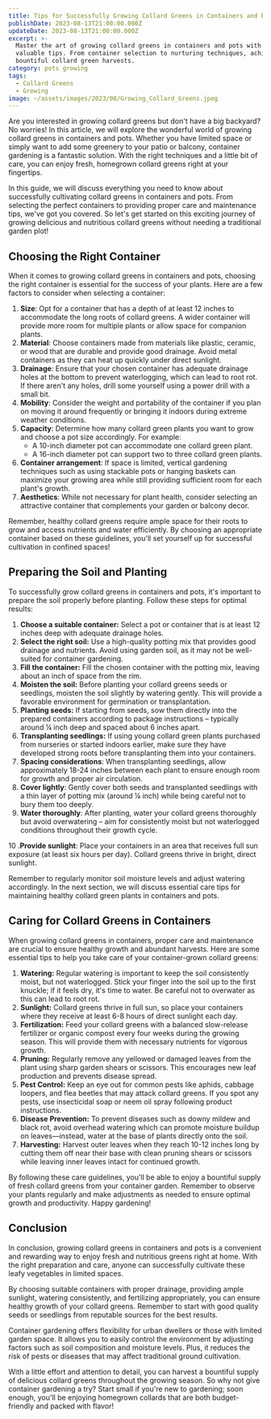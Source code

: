 ```yaml
---
title: Tips for Successfully Growing Collard Greens in Containers and Pots
publishDate: 2023-08-13T21:00:00.000Z
updateDate: 2023-08-13T21:00:00.000Z
excerpt: >-
  Master the art of growing collard greens in containers and pots with these
  valuable tips. From container selection to nurturing techniques, achieve
  bountiful collard green harvests.
category: pots growing
tags:
  - Collard Greens
  - Growing
image: ~/assets/images/2023/08/Growing_Collard_Greens.jpeg
---
```


Are you interested in growing collard greens but don't have a big backyard? No worries! In this article, we will explore the wonderful world of growing collard greens in containers and pots. Whether you have limited space or simply want to add some greenery to your patio or balcony, container gardening is a fantastic solution. With the right techniques and a little bit of care, you can enjoy fresh, homegrown collard greens right at your fingertips.

In this guide, we will discuss everything you need to know about successfully cultivating collard greens in containers and pots. From selecting the perfect containers to providing proper care and maintenance tips, we've got you covered. So let's get started on this exciting journey of growing delicious and nutritious collard greens without needing a traditional garden plot!

## Choosing the Right Container

When it comes to growing collard greens in containers and pots, choosing the right container is essential for the success of your plants. Here are a few factors to consider when selecting a container:

1. **Size**: Opt for a container that has a depth of at least 12 inches to accommodate the long roots of collard greens. A wider container will provide more room for multiple plants or allow space for companion plants.
2. **Material**: Choose containers made from materials like plastic, ceramic, or wood that are durable and provide good drainage. Avoid metal containers as they can heat up quickly under direct sunlight.
3. **Drainage**: Ensure that your chosen container has adequate drainage holes at the bottom to prevent waterlogging, which can lead to root rot. If there aren't any holes, drill some yourself using a power drill with a small bit.
4. **Mobility**: Consider the weight and portability of the container if you plan on moving it around frequently or bringing it indoors during extreme weather conditions.
5. **Capacity**: Determine how many collard green plants you want to grow and choose a pot size accordingly. For example:
   - A 10-inch diameter pot can accommodate one collard green plant.
   - A 16-inch diameter pot can support two to three collard green plants.
6. **Container arrangement**: If space is limited, vertical gardening techniques such as using stackable pots or hanging baskets can maximize your growing area while still providing sufficient room for each plant's growth.
7. **Aesthetics**: While not necessary for plant health, consider selecting an attractive container that complements your garden or balcony decor.

Remember, healthy collard greens require ample space for their roots to grow and access nutrients and water efficiently. By choosing an appropriate container based on these guidelines, you'll set yourself up for successful cultivation in confined spaces!

## Preparing the Soil and Planting

To successfully grow collard greens in containers and pots, it's important to prepare the soil properly before planting. Follow these steps for optimal results:

1. **Choose a suitable container:** Select a pot or container that is at least 12 inches deep with adequate drainage holes.
2. **Select the right soil:** Use a high-quality potting mix that provides good drainage and nutrients. Avoid using garden soil, as it may not be well-suited for container gardening.
3. **Fill the container:** Fill the chosen container with the potting mix, leaving about an inch of space from the rim.
4. **Moisten the soil:** Before planting your collard greens seeds or seedlings, moisten the soil slightly by watering gently. This will provide a favorable environment for germination or transplantation.
5. **Planting seeds:** If starting from seeds, sow them directly into the prepared containers according to package instructions – typically around ¼ inch deep and spaced about 6 inches apart.
6. **Transplanting seedlings:** If using young collard green plants purchased from nurseries or started indoors earlier, make sure they have developed strong roots before transplanting them into your containers.
7. **Spacing considerations**: When transplanting seedlings, allow approximately 18-24 inches between each plant to ensure enough room for growth and proper air circulation.
8. **Cover lightly**: Gently cover both seeds and transplanted seedlings with a thin layer of potting mix (around ¼ inch) while being careful not to bury them too deeply.
9. **Water thoroughly**: After planting, water your collard greens thoroughly but avoid overwatering – aim for consistently moist but not waterlogged conditions throughout their growth cycle.

10 .**Provide sunlight**: Place your containers in an area that receives full sun exposure (at least six hours per day). Collard greens thrive in bright, direct sunlight.

Remember to regularly monitor soil moisture levels and adjust watering accordingly. In the next section, we will discuss essential care tips for maintaining healthy collard green plants in containers and pots.

## Caring for Collard Greens in Containers

When growing collard greens in containers, proper care and maintenance are crucial to ensure healthy growth and abundant harvests. Here are some essential tips to help you take care of your container-grown collard greens:

1. **Watering:** Regular watering is important to keep the soil consistently moist, but not waterlogged. Stick your finger into the soil up to the first knuckle; if it feels dry, it's time to water. Be careful not to overwater as this can lead to root rot.
2. **Sunlight:** Collard greens thrive in full sun, so place your containers where they receive at least 6-8 hours of direct sunlight each day.
3. **Fertilization:** Feed your collard greens with a balanced slow-release fertilizer or organic compost every four weeks during the growing season. This will provide them with necessary nutrients for vigorous growth.
4. **Pruning:** Regularly remove any yellowed or damaged leaves from the plant using sharp garden shears or scissors. This encourages new leaf production and prevents disease spread.
5. **Pest Control:** Keep an eye out for common pests like aphids, cabbage loopers, and flea beetles that may attack collard greens. If you spot any pests, use insecticidal soap or neem oil spray following product instructions.
6. **Disease Prevention:** To prevent diseases such as downy mildew and black rot, avoid overhead watering which can promote moisture buildup on leaves—instead, water at the base of plants directly onto the soil.
7. **Harvesting:** Harvest outer leaves when they reach 10-12 inches long by cutting them off near their base with clean pruning shears or scissors while leaving inner leaves intact for continued growth.

By following these care guidelines, you'll be able to enjoy a bountiful supply of fresh collard greens from your container garden. Remember to observe your plants regularly and make adjustments as needed to ensure optimal growth and productivity. Happy gardening!

## Conclusion

In conclusion, growing collard greens in containers and pots is a convenient and rewarding way to enjoy fresh and nutritious greens right at home. With the right preparation and care, anyone can successfully cultivate these leafy vegetables in limited spaces.

By choosing suitable containers with proper drainage, providing ample sunlight, watering consistently, and fertilizing appropriately, you can ensure healthy growth of your collard greens. Remember to start with good quality seeds or seedlings from reputable sources for the best results.

Container gardening offers flexibility for urban dwellers or those with limited garden space. It allows you to easily control the environment by adjusting factors such as soil composition and moisture levels. Plus, it reduces the risk of pests or diseases that may affect traditional ground cultivation.

With a little effort and attention to detail, you can harvest a bountiful supply of delicious collard greens throughout the growing season. So why not give container gardening a try? Start small if you're new to gardening; soon enough, you'll be enjoying homegrown collards that are both budget-friendly and packed with flavor!
